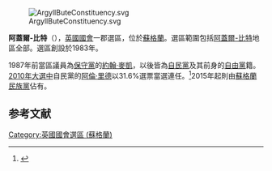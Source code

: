 [[File:ArgyllButeConstituency.svg|right]]

'''阿蓋爾-比特'''（{{lang-en|Argyll and Bute}}），[[英國|英國]][[英國國會|國會]]一郡選區，位於[[蘇格蘭|蘇格蘭]]。選區範圍包括[[阿蓋爾-比特|阿蓋爾-比特]]地區全部。選區創設於1983年。

1987年前當區議員為[[保守黨_(英國)|保守黨]]的[[約翰·麥凱，阿德布雷奇尼什的麥凱男爵|約翰·麥凱]]，以後皆為[[自由民主黨_(英國)|自民黨]]及其前身的[[英國自由黨|自由黨]]籍。[[2010年英國大選|2010年大選中]]自民黨的[[阿倫·里德_(英國政治家)|阿倫·里德]]以31.6%選票當選連任。<ref name="">{{cite news|publisher=[[英國廣播公司|英國廣播公司]]
|date=2010年5月7日
|title=Election 2010/Constituency/Argyll and Bute
|url=http://news.bbc.co.uk/1/shared/election2010/results/constituency/805.stm
}}</ref>2015年起則由[[蘇格蘭民族黨|蘇格蘭民族黨]]佔有。

==参考文献==
<div class="references-small">
<references></references>
</div>

{{DEFAULTSORT:Argyll and Bute (UK Parliament constituency)}}
{{英國國會選區 (蘇格蘭)}}
[[Category:英國國會選區_(蘇格蘭)|Category:英國國會選區 (蘇格蘭)]]